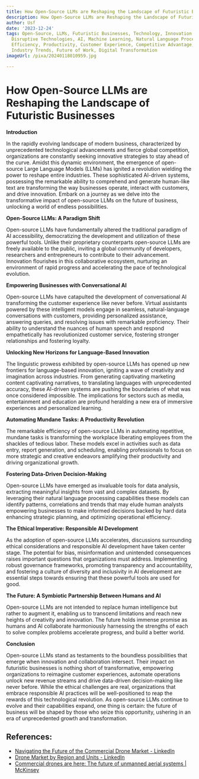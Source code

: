 ```yaml
---
title: How Open-Source LLMs are Reshaping the Landscape of Futuristic Businesses
description: How Open-Source LLMs are Reshaping the Landscape of Futuristic Businesses
author: Usf
date: '2023-12-24'
tags: Open-Source, LLMs, Futuristic Businesses, Technology, Innovation, Digital Transformation,
  Disruptive Technologies, AI, Machine Learning, Natural Language Processing, Automation,
  Efficiency, Productivity, Customer Experience, Competitive Advantage, Business Models,
  Industry Trends, Future of Work, Digital Transformation
imageUrl: /pixa/20240118010959.jpg

---
```

# How Open-Source LLMs are Reshaping the Landscape of Futuristic Businesses

**Introduction**

In the rapidly evolving landscape of modern business, characterized by unprecedented technological  advancements and fierce global competition, organizations are constantly seeking innovative strategies to stay ahead of the curve. Amidst this dynamic environment, the emergence of open-source Large Language Models (LLMs) has ignited a revolution wielding  the power to reshape entire industries. These sophisticated AI-driven systems, possessing the remarkable ability to comprehend and  generate human-like  text are transforming the way businesses operate, interact with customers, and drive innovation. Embark on a journey as we delve into the transformative impact of open-source LLMs on the future of business, unlocking a world of endless possibilities.

**Open-Source LLMs:  A Paradigm Shift**

Open-source LLMs have fundamentally altered the traditional paradigm  of AI accessibility, democratizing the development and utilization of these powerful tools. Unlike their proprietary counterparts open-source LLMs are freely available to the public, inviting a global  community of developers, researchers and entrepreneurs to contribute to their  advancement.  Innovation flourishes in this collaborative  ecosystem, nurturing an  environment  of rapid progress and accelerating the pace of  technological evolution.

**Empowering Businesses with Conversational  AI**

Open-source LLMs have catapulted the development  of conversational AI transforming the customer experience like never before. Virtual assistants powered by these intelligent models engage in seamless,  natural-language conversations with  customers, providing personalized assistance, answering queries,  and resolving issues with remarkable proficiency. Their ability to understand the nuances of human speech and respond empathetically has  revolutionized customer service, fostering stronger  relationships and  fostering loyalty.

**Unlocking New  Horizons for Language-Based Innovation**

The linguistic prowess exhibited by open-source LLMs  has opened up new frontiers for language-based innovation, igniting  a wave of creativity and imagination across  industries. From  generating  captivating marketing content captivating narratives, to translating languages with unprecedented accuracy, these AI-driven systems are pushing the boundaries of what was once considered impossible. The implications for sectors such as  media, entertainment and education are profound heralding a new era of immersive experiences and personalized learning.

**Automating Mundane Tasks: A Productivity Revolution**

The remarkable efficiency of open-source LLMs in automating repetitive, mundane tasks is transforming the workplace liberating employees from the shackles of  tedious labor. These models excel in activities  such as data entry, report generation, and scheduling, enabling professionals to focus on more strategic and  creative endeavors amplifying their productivity and driving organizational  growth.

**Fostering Data-Driven Decision-Making**

Open-source LLMs have emerged  as invaluable tools for data analysis,  extracting meaningful  insights  from vast and complex datasets. By leveraging their natural language processing capabilities these models can identify patterns, correlations and trends that may elude  human analysts empowering businesses to make informed decisions  backed  by hard data enhancing strategic planning, and optimizing  operational efficiency.

**The Ethical Imperative: Responsible  AI Development**

As the adoption of open-source LLMs accelerates, discussions surrounding  ethical considerations and  responsible AI development have taken center  stage. The potential for bias, misinformation and  unintended consequences raises important questions that organizations must address.  Implementing robust governance frameworks, promoting transparency and accountability, and fostering a culture of  diversity and inclusivity in AI development are essential steps towards ensuring that these powerful tools are used for good.

**The Future: A Symbiotic Partnership Between  Humans and AI**

Open-source LLMs are not  intended to replace human intelligence but rather to augment it, enabling  us to transcend limitations and reach new heights of creativity and innovation. The future holds immense promise as humans and AI collaborate harmoniously harnessing the strengths of each to solve complex problems accelerate progress, and build a better world.

**Conclusion**

Open-source  LLMs stand as testaments to the  boundless possibilities that emerge when innovation  and  collaboration intersect. Their  impact on futuristic businesses is nothing short of transformative, empowering  organizations to reimagine customer experiences, automate operations unlock new  revenue  streams and drive data-driven decision-making like  never before. While the ethical challenges  are real, organizations that embrace responsible AI practices will  be well-positioned to reap the rewards of this  technological revolution. As open-source  LLMs continue to evolve and their capabilities expand,  one thing is certain: the future of business will be  shaped by those who seize this opportunity, ushering in an era  of unprecedented growth and transformation.

## References:
- [Navigating the Future of the Commercial Drone Market - LinkedIn](https://www.linkedin.com/pulse/navigating-future-commercial-drone-market-drone-industry-insights)
- [Drone Market by Region and Units - LinkedIn](https://www.linkedin.com/pulse/drone-market-region-units-drone-industry-insights)
- [Commercial drones are here: The future of unmanned aerial systems | McKinsey](https://www.mckinsey.com/industries/travel-logistics-and-infrastructure/our-insights/commercial-drones-are-here-the-future-of-unmanned-aerial-systems)
